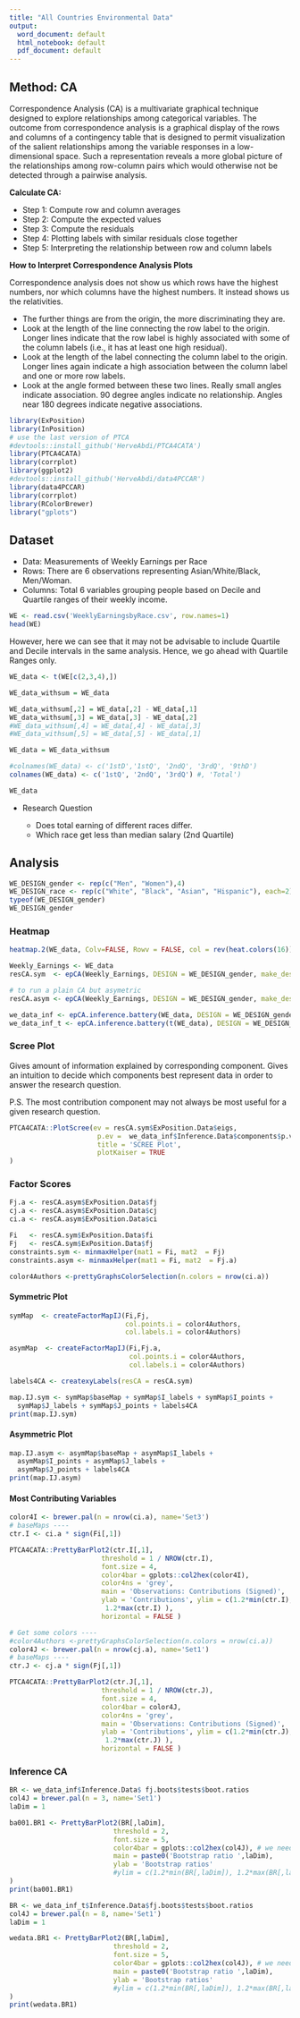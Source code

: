 ```yaml
---
title: "All Countries Environmental Data"
output:
  word_document: default
  html_notebook: default
  pdf_document: default
---
```


## Method: CA

Correspondence Analysis (CA) is a multivariate graphical technique designed to explore relationships among categorical variables. The outcome from correspondence analysis is a graphical display of the rows and columns of a contingency table that is designed to permit visualization of the salient relationships among the variable responses in a low-dimensional space. Such a representation reveals a more global picture of the relationships among row-column pairs which would otherwise not be detected through a pairwise analysis.

**Calculate CA:**

* Step 1: Compute row and column averages
* Step 2: Compute the expected values
* Step 3: Compute the residuals
* Step 4: Plotting labels with similar residuals close together
* Step 5: Interpreting the relationship between row and column labels

**How to Interpret Correspondence Analysis Plots**

Correspondence analysis does not show us which rows have the highest numbers, nor which columns have the highest numbers. It instead shows us the relativities. 

* The further things are from the origin, the more discriminating they are.
* Look at the length of the line connecting the row label to the origin. Longer lines indicate that the row label is highly associated with some of the column labels (i.e., it has at least one high residual).
* Look at the length of the label connecting the column label to the origin. Longer lines again indicate a high association between the column label and one or more row labels.
* Look at the angle formed between these two lines. Really small angles indicate association. 90 degree angles indicate no relationship. Angles near 180 degrees indicate negative associations.



```r
library(ExPosition)
library(InPosition)
# use the last version of PTCA
#devtools::install_github('HerveAbdi/PTCA4CATA')
library(PTCA4CATA)
library(corrplot)
library(ggplot2)
#devtools::install_github('HerveAbdi/data4PCCAR')
library(data4PCCAR)
library(corrplot)
library(RColorBrewer)
library("gplots")

```

## Dataset

* Data: Measurements of Weekly Earnings per Race
* Rows: There are 6 observations representing Asian/White/Black, Men/Woman.
* Columns: Total 6 variables grouping people based on Decile and Quartile ranges of their weekly income.


```r
WE <- read.csv('WeeklyEarningsbyRace.csv', row.names=1)
head(WE)
```

However, here we can see that it may not be advisable to include Quartile and Decile intervals in the same analysis. Hence, we go ahead with Quartile Ranges only.

```r


WE_data <- t(WE[c(2,3,4),])

WE_data_withsum = WE_data

WE_data_withsum[,2] = WE_data[,2] - WE_data[,1]
WE_data_withsum[,3] = WE_data[,3] - WE_data[,2]
#WE_data_withsum[,4] = WE_data[,4] - WE_data[,3]
#WE_data_withsum[,5] = WE_data[,5] - WE_data[,1]

WE_data = WE_data_withsum

#colnames(WE_data) <- c('1stD','1stQ', '2ndQ', '3rdQ', '9thD')
colnames(WE_data) <- c('1stQ', '2ndQ', '3rdQ') #, 'Total')

WE_data

```
* Research Question

  + Does total earning of different races differ.
  + Which race get less than median salary (2nd Quartile)

## Analysis 


```r

WE_DESIGN_gender <- rep(c("Men", "Women"),4)
WE_DESIGN_race <- rep(c("White", "Black", "Asian", "Hispanic"), each=2)
typeof(WE_DESIGN_gender)
WE_DESIGN_gender
```

### Heatmap 

```r
heatmap.2(WE_data, Colv=FALSE, Rowv = FALSE, col = rev(heat.colors(16))) #brewer.pal(n = 5, name='Set1'))
```

```r
Weekly_Earnings <- WE_data
resCA.sym  <- epCA(Weekly_Earnings, DESIGN = WE_DESIGN_gender, make_design_nominal = TRUE, symmetric = TRUE, graphs = FALSE)

# to run a plain CA but asymetric
resCA.asym <- epCA(Weekly_Earnings, DESIGN = WE_DESIGN_gender, make_design_nominal = TRUE, symmetric = FALSE, graphs = FALSE)

we_data_inf <- epCA.inference.battery(WE_data, DESIGN = WE_DESIGN_gender, make_design_nominal = TRUE, graphs = FALSE)
we_data_inf_t <- epCA.inference.battery(t(WE_data), DESIGN = WE_DESIGN_gender, make_design_nominal = TRUE, graphs = FALSE)

```


### Scree Plot
Gives amount of information explained by corresponding component. Gives an intuition to decide which components best represent data in order to answer the research question.

P.S. The most contribution component may not always be most useful for a given research question. 

```r
PTCA4CATA::PlotScree(ev = resCA.sym$ExPosition.Data$eigs,
                      p.ev =  we_data_inf$Inference.Data$components$p.vals,
                      title = 'SCREE Plot',
                      plotKaiser = TRUE
)
```

### Factor Scores 


```r
Fj.a <- resCA.asym$ExPosition.Data$fj
cj.a <- resCA.asym$ExPosition.Data$cj
ci.a <- resCA.asym$ExPosition.Data$ci

Fi   <- resCA.sym$ExPosition.Data$fi
Fj   <- resCA.sym$ExPosition.Data$fj
constraints.sym <- minmaxHelper(mat1 = Fi, mat2  = Fj)
constraints.asym <- minmaxHelper(mat1 = Fi, mat2  = Fj.a)

color4Authors <-prettyGraphsColorSelection(n.colors = nrow(ci.a))
```

#### Symmetric Plot

```r
symMap  <- createFactorMapIJ(Fi,Fj,
                             col.points.i = color4Authors,
                             col.labels.i = color4Authors)

asymMap  <- createFactorMapIJ(Fi,Fj.a,
                              col.points.i = color4Authors,
                              col.labels.i = color4Authors)

labels4CA <- createxyLabels(resCA = resCA.sym)

```

```r
map.IJ.sym <- symMap$baseMap + symMap$I_labels + symMap$I_points +
  symMap$J_labels + symMap$J_points + labels4CA
print(map.IJ.sym)
```

#### Asymmetric Plot

```r
map.IJ.asym <- asymMap$baseMap + asymMap$I_labels + 
  asymMap$I_points + asymMap$J_labels + 
  asymMap$J_points + labels4CA
print(map.IJ.asym)

```

#### Most Contributing Variables

```r
color4I <- brewer.pal(n = nrow(ci.a), name='Set3')
# baseMaps ----
ctr.I <- ci.a * sign(Fi[,1]) 
```

```r

PTCA4CATA::PrettyBarPlot2(ctr.I[,1], 
                       threshold = 1 / NROW(ctr.I), 
                       font.size = 4, 
                       color4bar = gplots::col2hex(color4I), 
                       color4ns = 'grey', 
                       main = 'Observations: Contributions (Signed)', 
                       ylab = 'Contributions', ylim = c(1.2*min(ctr.I),
                        1.2*max(ctr.I) ), 
                       horizontal = FALSE ) 

```

```r
# Get some colors ----
#color4Authors <-prettyGraphsColorSelection(n.colors = nrow(ci.a))
color4J <- brewer.pal(n = nrow(cj.a), name='Set1')
# baseMaps ----
ctr.J <- cj.a * sign(Fj[,1]) 
```

```r
PTCA4CATA::PrettyBarPlot2(ctr.J[,1], 
                       threshold = 1 / NROW(ctr.J), 
                       font.size = 4, 
                       color4bar = color4J, 
                       color4ns = 'grey', 
                       main = 'Observations: Contributions (Signed)', 
                       ylab = 'Contributions', ylim = c(1.2*min(ctr.J),
                        1.2*max(ctr.J) ), 
                       horizontal = FALSE ) 

```

### Inference CA

```r
BR <- we_data_inf$Inference.Data$ fj.boots$tests$boot.ratios
col4J = brewer.pal(n = 3, name='Set1')
laDim = 1

```

```r
ba001.BR1 <- PrettyBarPlot2(BR[,laDim],
                          threshold = 2,
                          font.size = 5,
                          color4bar = gplots::col2hex(col4J), # we need hex code
                          main = paste0('Bootstrap ratio ',laDim),
                          ylab = 'Bootstrap ratios'
                          #ylim = c(1.2*min(BR[,laDim]), 1.2*max(BR[,laDim]))
)
print(ba001.BR1)

```


```r
BR <- we_data_inf_t$Inference.Data$fj.boots$tests$boot.ratios
col4J = brewer.pal(n = 8, name='Set1')
laDim = 1
```

```r
wedata.BR1 <- PrettyBarPlot2(BR[,laDim],
                          threshold = 2,
                          font.size = 5,
                          color4bar = gplots::col2hex(col4J), # we need hex code
                          main = paste0('Bootstrap ratio ',laDim),
                          ylab = 'Bootstrap ratios'
                          #ylim = c(1.2*min(BR[,laDim]), 1.2*max(BR[,laDim]))
)
print(wedata.BR1)
```

